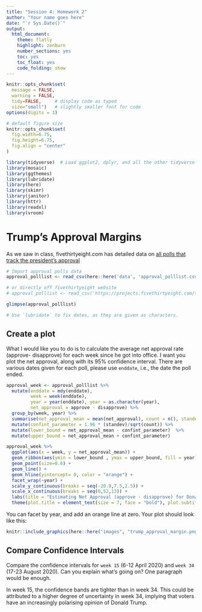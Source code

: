 ```yaml
---
title: "Session 4: Homework 2"
author: "Your name goes here"
date: "`r Sys.Date()`"
output:
  html_document:
    theme: flatly
    highlight: zenburn
    number_sections: yes
    toc: yes
    toc_float: yes
    code_folding: show
---
```



```r
knitr::opts_chunk$set(
  message = FALSE, 
  warning = FALSE, 
  tidy=FALSE,     # display code as typed
  size="small")   # slightly smaller font for code
options(digits = 3)

# default figure size
knitr::opts_chunk$set(
  fig.width=6.75, 
  fig.height=6.75,
  fig.align = "center"
)
```


```r
library(tidyverse)  # Load ggplot2, dplyr, and all the other tidyverse packages
library(mosaic)
library(ggthemes)
library(lubridate)
library(here)
library(skimr)
library(janitor)
library(httr)
library(readxl)
library(vroom)
```


# Trump's Approval Margins

As we saw in class, fivethirtyeight.com has detailed data on [all polls that track the president's approval ](https://projects.fivethirtyeight.com/trump-approval-ratings)

```r
# Import approval polls data
approval_polllist <- read_csv(here::here('data', 'approval_polllist.csv'))

# or directly off fivethirtyeight website
# approval_polllist <- read_csv('https://projects.fivethirtyeight.com/trump-approval-data/approval_polllist.csv') 

glimpse(approval_polllist)

# Use `lubridate` to fix dates, as they are given as characters.
```

## Create a plot

What I would like you to do is to calculate the average net approval rate (approve- disapprove) for each week since he got into office. I want you plot the net approval, along with its 95% confidence interval. There are various dates given for each poll, please use `enddate`, i.e., the date the poll ended.

```R
approval_week <- approval_polllist %>%
  mutate(enddate = mdy(enddate),
         week = week(enddate),
         year = year(enddate), year = as.character(year),
         net_approval = approve - disapprove) %>%
  group_by(week, year) %>%
  summarise(net_approval_mean = mean(net_approval), count = n(), standev = sd(net_approval)) %>%
  mutate(confint_parameter = 1.96 * (standev)/sqrt(count)) %>%
  mutate(lower_bound = net_approval_mean - confint_parameter)  %>%
  mutate(upper_bound = net_approval_mean + confint_parameter) 

approval_week %>%
  ggplot(aes(x = week, y = net_approval_mean)) + 
  geom_ribbon(aes(ymin = lower_bound , ymax = upper_bound, fill = year)) + scale_fill_manual(values = c("indianred1", "green3", "turquoise3", "orchid"))   +
  geom_point(size=0.6) + 
  geom_line() +
  geom_hline(yintercept= 0, color = "orange") +
  facet_wrap(~year) +
  scale_y_continuous(breaks = seq(-20.0,7.5,2.5)) +
  scale_x_continuous(breaks = seq(0,52,13)) +
  labs(title = "Estimating Net Approval (approve - disapprove) for Donald Trump", subtitle = "Weekly average of all polls", x = "Week of the year", y="Average Net Approval (%)") + theme(axis.text.y = element_text(size = 5)) + theme(legend.position = "none") +
  theme(plot.title = element_text(size = 7, face = "bold"), plot.subtitle = element_text(size = 6), axis.title.x = element_text(size = 6), axis.title.y = element_text(size = 6))

```

You can facet by year, and add an orange line at zero. Your plot should look like this:

```r
knitr::include_graphics(here::here("images", "trump_approval_margin.png"), error = FALSE)
```

## Compare Confidence Intervals

Compare the confidence intervals for `week 15` (6-12 April 2020) and `week 34` (17-23 August 2020). Can you explain what's going on? One paragraph would be enough.

In week 15, the confidence bands are tighter than in week 34. This could be attributed to a higher degree of uncertainty in week 34, implying that voters have an increasingly polarising opinion of Donald Trump.

